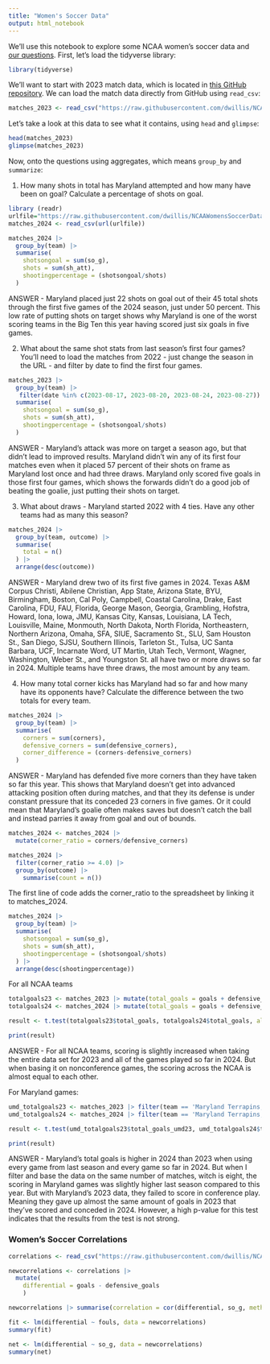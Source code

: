 ```yaml
---
title: "Women's Soccer Data"
output: html_notebook
---
```


We'll use this notebook to explore some NCAA women's soccer data and [our questions](https://docs.google.com/spreadsheets/d/1kTSrnl1URmcexIWLDMWqDnp3q-c2OS45uifnhjp10n4/edit#gid=0). First, let's load the tidyverse library:

```r
library(tidyverse)
```

We'll want to start with 2023 match data, which is located in [this GitHub repository](https://github.com/dwillis/NCAAWomensSoccerData). We can load the match data directly from GitHub using `read_csv`:


```r
matches_2023 <- read_csv("https://raw.githubusercontent.com/dwillis/NCAAWomensSoccerData/main/data/ncaa_womens_soccer_matchstats_2023.csv")
```

Let's take a look at this data to see what it contains, using `head` and `glimpse`:

```r
head(matches_2023)
glimpse(matches_2023)
```

Now, onto the questions using aggregates, which means `group_by` and `summarize`:

1. How many shots in total has Maryland attempted and how many have been on goal? Calculate a percentage of shots on goal.

```r
library (readr)
urlfile="https://raw.githubusercontent.com/dwillis/NCAAWomensSoccerData/main/data/ncaa_womens_soccer_matchstats_2024.csv"
matches_2024 <- read_csv(url(urlfile))

matches_2024 |>
  group_by(team) |>
  summarise(
    shotsongoal = sum(so_g),
    shots = sum(sh_att),
    shootingpercentage = (shotsongoal/shots)
  )
```
ANSWER - Maryland placed just 22 shots on goal out of their 45 total shots through the first five games of the 2024 season, just under 50 percent. This low rate of putting shots on target shows why Maryland is one of the worst scoring teams in the Big Ten this year having scored just six goals in five games.

2. What about the same shot stats from last season's first four games? You'll need to load the matches from 2022 - just change the season in the URL - and filter by date to find the first four games.

```r
matches_2023 |>
  group_by(team) |>
   filter(date %in% c(2023-08-17, 2023-08-20, 2023-08-24, 2023-08-27)) |>
  summarise(
    shotsongoal = sum(so_g),
    shots = sum(sh_att),
    shootingpercentage = (shotsongoal/shots)
  )

```
ANSWER - Maryland's attack was more on target a season ago, but that didn't lead to improved results. Maryland didn't win any of its first four matches even when it placed 57 percent of their shots on frame as Maryland lost once and had three draws. Maryland only scored five goals in those first four games, which shows the forwards didn't do a good job of beating the goalie, just putting their shots on target.

3. What about draws - Maryland started 2022 with 4 ties. Have any other teams had as many this season?

```r
matches_2024 |>
  group_by(team, outcome) |>
  summarise(
    total = n()
  ) |>
  arrange(desc(outcome))
```
ANSWER - Maryland drew two of its first five games in 2024. Texas A&M Corpus Christi, Abilene Christian, App State, Arizona State, BYU, Birmingham, Boston, Cal Poly, Campbell, Coastal Carolina, Drake, East Carolina, FDU, FAU, Florida, George Mason, Georgia, Grambling, Hofstra, Howard, Iona, Iowa, JMU, Kansas City, Kansas, Louisiana, LA Tech, Louisville, Maine, Monmouth, North Dakota, North Florida, Northeastern, Northern Arizona, Omaha, SFA, SIUE, Sacramento St., SLU, Sam Houston St., San Diego, SJSU, Southern Illinois, Tarleton St., Tulsa, UC Santa Barbara, UCF, Incarnate Word, UT Martin, Utah Tech, Vermont, Wagner, Washington, Weber St., and Youngston St. all have two or more draws so far in 2024. Multiple teams have three draws, the most amount by any team.

4. How many total corner kicks has Maryland had so far and how many have its opponents have? Calculate the difference between the two totals for every team.

```r
matches_2024 |>
  group_by(team) |>
  summarise(
    corners = sum(corners),
    defensive_corners = sum(defensive_corners),
    corner_difference = (corners-defensive_corners)
  )
```
ANSWER - Maryland has defended five more corners than they have taken so far this year. This shows that Maryland doesn't get into advanced attacking position often during matches, and that they its defense is under constant pressure that its conceded 23 corners in five games. Or it could mean that Maryland's goalie often makes saves but doesn't catch the ball and instead parries it away from goal and out of bounds.

```r
matches_2024 <- matches_2024 |>
  mutate(corner_ratio = corners/defensive_corners)

matches_2024 |>
  filter(corner_ratio >= 4.0) |>
  group_by(outcome) |>
    summarise(count = n())
```
The first line of code adds the corner_ratio to the spreadsheet by linking it to matches_2024.



```r
matches_2024 |>
  group_by(team) |>
  summarise(
    shotsongoal = sum(so_g),
    shots = sum(sh_att),
    shootingpercentage = (shotsongoal/shots)
  ) |>
  arrange(desc(shootingpercentage))
```







For all NCAA teams
```r
totalgoals23 <- matches_2023 |> mutate(total_goals = goals + defensive_goals) |> filter(date <= '2023-09-15')
totalgoals24 <- matches_2024 |> mutate(total_goals = goals + defensive_goals)

result <- t.test(totalgoals23$total_goals, totalgoals24$total_goals, alternative="two.sided", var.equal = TRUE)

print(result)

```
ANSWER - For all NCAA teams, scoring is slightly increased when taking the entire data set for 2023 and all of the games played so far in 2024. But when basing it on nonconference games, the scoring across the NCAA is almost equal to each other. 



For Maryland games:

```r
umd_totalgoals23 <- matches_2023 |> filter(team == 'Maryland Terrapins, Terps') |> mutate(total_goals_umd23 = goals + defensive_goals) |> filter(date > '2023-09-10')
umd_totalgoals24 <- matches_2024 |> filter(team == 'Maryland Terrapins, Terps') |> mutate(total_goals_umd24 = goals + defensive_goals)

result <- t.test(umd_totalgoals23$total_goals_umd23, umd_totalgoals24$total_goals_umd24, alternative="two.sided", var.equal = TRUE)

print(result)
```

ANSWER - Maryland's total goals is higher in 2024 than 2023 when using every game from last season and every game so far in 2024. But when I filter and base the data on the same number of matches, witch is eight, the scoring in Maryland games was slightly higher last season compared to this year. But with Maryland's 2023 data, they failed to score in conference play. Meaning they gave up almost the same amount of goals in 2023 that they've scored and conceded in 2024. However, a high p-value for this test indicates that the results from the test is not strong.

### Women's Soccer Correlations


```r
correlations <- read_csv("https://raw.githubusercontent.com/dwillis/NCAAWomensSoccerData/main/data/ncaa_womens_soccer_matchstats_2024.csv")
```

```r
newcorrelations <- correlations |> 
  mutate(
    differential = goals - defensive_goals
    )
```

```r
newcorrelations |> summarise(correlation = cor(differential, so_g, method="pearson"))
```

```r
fit <- lm(differential ~ fouls, data = newcorrelations)
summary(fit)
```

```r
net <- lm(differential ~ so_g, data = newcorrelations)
summary(net)
```

